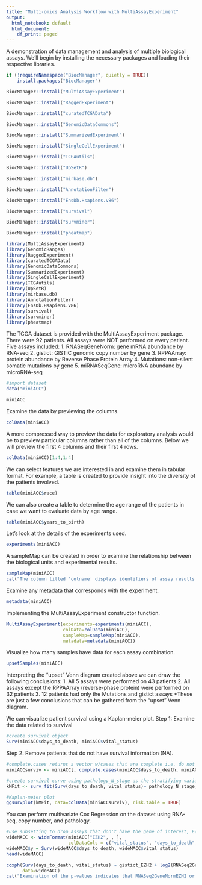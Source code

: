 ```yaml
---
title: "Multi-omics Analysis Workflow with MultiAssayExperiment"
output:
  html_notebook: default
  html_document:
    df_print: paged
---
```

A demonstration of data management and analysis of multiple biological assays.
We'll begin by installing the necessary packages and loading their respective libraries.
```r
if (!requireNamespace("BiocManager", quietly = TRUE))
    install.packages("BiocManager")

BiocManager::install("MultiAssayExperiment")

BiocManager::install("RaggedExperiment")

BiocManager::install("curatedTCGAData")

BiocManager::install("GenomicDataCommons")

BiocManager::install("SummarizedExperiment")

BiocManager::install("SingleCellExperiment")

BiocManager::install("TCGAutils")

BiocManager::install("UpSetR")

BiocManager::install("mirbase.db")

BiocManager::install("AnnotationFilter")

BiocManager::install("EnsDb.Hsapiens.v86")

BiocManager::install("survival")

BiocManager::install("survminer")

BiocManager::install("pheatmap")
```

```r
library(MultiAssayExperiment)
library(GenomicRanges)
library(RaggedExperiment)
library(curatedTCGAData)
library(GenomicDataCommons)
library(SummarizedExperiment)
library(SingleCellExperiment)
library(TCGAutils)
library(UpSetR)
library(mirbase.db)
library(AnnotationFilter)
library(EnsDb.Hsapiens.v86)
library(survival)
library(survminer)
library(pheatmap)
```

The TCGA dataset is provided with the MultiAssayExperiment package. There were 92 patients. All assays were NOT performed on every patient.
Five assays included:
1. RNASeqGeneNorm: gene mRNA abundance by RNA-seq
2. gistict: GISTIC genomic copy number by gene
3. RPPAArray: protein abundance by Reverse Phase Protein Array
4. Mutations: non-silent somatic mutations by gene
5. miRNASeqGene: microRNA abundane by microRNA-seq
```r
#import dataset
data("miniACC")
```

```r
miniACC
```
Examine the data by previewing the columns.
```r
colData(miniACC)
```
A more compressed way to preview the data for exploratory analysis would be to preview particular columns rather than all of the columns. Below we will preview the first 4 columns and their first 4 rows.
```r
colData(miniACC)[1:4,1:4]
```
We can select features we are interested in and examine them in tabular format. For example, a table is created to provide insight into the diversity of the patients involved. 
```r
table(miniACC$race)
```
We can also create a table to determine the age range of the patients in case we want to evaluate data by age range.
```r
table(miniACC$years_to_birth)
```
Let's look at the details of the experiments used. 
```r
experiments(miniACC)
```
A sampleMap can be created in order to examine the relationship between the biological units and experimental results.
```r
sampleMap(miniACC)
cat("The column titled 'colname' displays identifiers of assay results.", "\nThe assay column provides the name of the assay.", "\nThe primary column displays identifiers of patients or biological units.")
```
Examine any metadata that corresponds with the experiment.
```r
metadata(miniACC)
```
Implementing the MultiAssayExperiment constructor function.
```r
MultiAssayExperiment(experiments=experiments(miniACC),
                     colData=colData(miniACC),
                     sampleMap=sampleMap(miniACC),
                     metadata=metadata(miniACC))
```
Visualize how many samples have data for each assay combination.
```r
upsetSamples(miniACC)
```
Interpreting the "upset" Venn diagram created above we can draw the following conclusions:
1. All 5 assays were performed on 43 patients
2. All assays except the RPPAArray (reverse-phase protein) were performed on 32 patients
3. 12 patients had only the Mutations and gistict assays
*These are just a few conclusions that can be gathered from the "upset" Venn diagram.

We can visualize patient survival using a Kaplan-meier plot.
Step 1: Examine the data related to survival 
```r
#create survival object
Surv(miniACC$days_to_death, miniACC$vital_status)
```
Step 2: Remove patients that do not have survival information (NA).
```r
#complete.cases returns a vector w/cases that are complete i.e. do not have missing values
miniACCsurviv <- miniACC[, complete.cases(miniACC$days_to_death, miniACC$vital_status), ]

#create survival curve using pathology_N_stage as the stratifying variable
kMFit <- surv_fit(Surv(days_to_death, vital_status)~ pathology_N_stage, data=colData(miniACCsurviv))

#Kaplan-meier plot
ggsurvplot(kMFit, data=colData(miniACCsurviv), risk.table = TRUE)
```
You can perform multivariate Cox Regression on the dataset using RNA-seq, copy number, and pathology.
```r
#use subsetting to drop assays that don't have the gene of interest, EZH2
wideMACC <- wideFormat(miniACC["EZH2", , ],
                       colDataCols = c("vital_status", "days_to_death", "pathology_N_stage"))
wideMACC$y = Surv(wideMACC$days_to_death, wideMACC$vital_status)
head(wideMACC)
```
```r
coxph(Surv(days_to_death, vital_status) ~ gistict_EZH2 + log2(RNASeq2GeneNorm_EZH2) + pathology_N_stage,
      data=wideMACC)
cat("Examination of the p-values indicates that RNASeq2GeneNormEZH2 or EZH2 expression is significantly associated with overall survival as it is the only assay with a p-value below 0.001")
```

